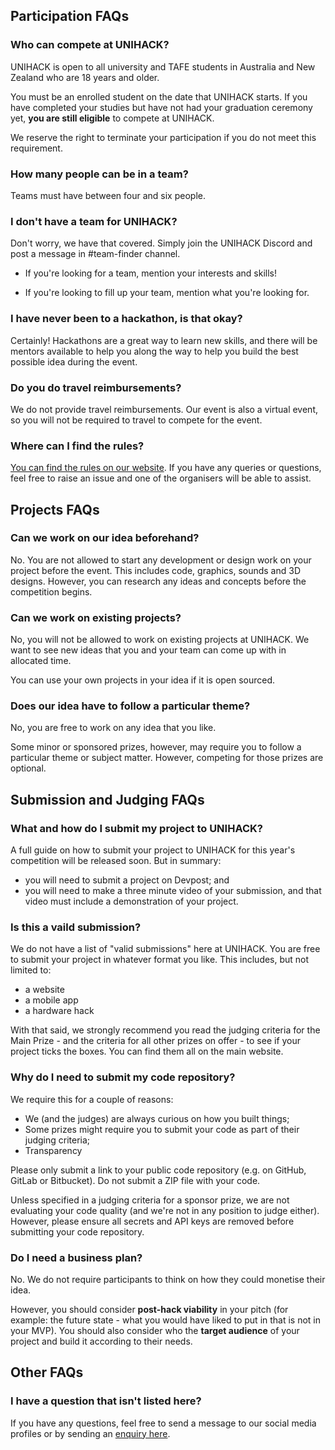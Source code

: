 ## Participation FAQs

### Who can compete at UNIHACK?

UNIHACK is open to all university and TAFE students in Australia and New Zealand
who are 18 years and older.

You must be an enrolled student on the date that UNIHACK starts. If you have
completed your studies but have not had your graduation ceremony yet,
**you are still eligible** to compete at UNIHACK.

We reserve the right to terminate your participation if you do not meet this
requirement.

### How many people can be in a team?

Teams must have between four and six people.

### I don't have a team for UNIHACK?

Don't worry, we have that covered. Simply join the UNIHACK Discord and post a
message in #team-finder channel.

- If you're looking for a team, mention your interests and skills!

- If you're looking to fill up your team, mention what you're looking for.

### I have never been to a hackathon, is that okay?

Certainly! Hackathons are a great way to learn new skills, and there will be
mentors available to help you along the way to help you build the best possible
idea during the event.

### Do you do travel reimbursements?

We do not provide travel reimbursements. Our event is also a virtual event, so you
will not be required to travel to compete for the event.

### Where can I find the rules?

[You can find the rules on our website][rules]. If you have any queries or questions,
feel free to raise an issue and one of the organisers will be able to assist.

## Projects FAQs

### Can we work on our idea beforehand?

No. You are not allowed to start any development or design work on your project
before the event. This includes code, graphics, sounds and 3D designs. However,
you can research any ideas and concepts before the competition begins.

### Can we work on existing projects?

No, you will not be allowed to work on existing projects at UNIHACK. We want to
see new ideas that you and your team can come up with in allocated time.

You can use your own projects in your idea if it is open sourced.

### Does our idea have to follow a particular theme?

No, you are free to work on any idea that you like.

Some minor or sponsored prizes, however, may require you to follow a particular
theme or subject matter. However, competing for those prizes are optional.

## Submission and Judging FAQs

### What and how do I submit my project to UNIHACK?

A full guide on how to submit your project to UNIHACK for this year's competition will be
released soon. But in summary:

- you will need to submit a project on Devpost; and
- you will need to make a three minute video of your submission, and that video must
  include a demonstration of your project.

### Is this a vaild submission?

We do not have a list of "valid submissions" here at UNIHACK. You are free to submit your
project in whatever format you like. This includes, but not limited to:

- a website
- a mobile app
- a hardware hack

With that said, we strongly recommend you read the judging criteria for the Main Prize -
and the criteria for all other prizes on offer - to see if your project ticks the boxes.
You can find them all on the main website.

### Why do I need to submit my code repository?

We require this for a couple of reasons:

- We (and the judges) are always curious on how you built things;
- Some prizes might require you to submit your code as part of their judging criteria;
- Transparency

Please only submit a link to your public code repository (e.g. on GitHub, GitLab or Bitbucket).
Do not submit a ZIP file with your code.

Unless specified in a judging criteria for a sponsor prize, we are not evaluating
your code quality (and we're not in any position to judge either). However, please ensure all secrets
and API keys are removed before submitting your code repository.

### Do I need a business plan?

No. We do not require participants to think on how they could monetise their idea.

However, you should consider **post-hack viability** in your pitch (for example: the future
state - what you would have liked to put in that is not in your MVP). You should also consider
who the **target audience** of your project and build it according to their needs.

## Other FAQs

### I have a question that isn't listed here?

If you have any questions, feel free to send a message to our social media profiles
or by sending an [enquiry here][contact].

[rules]: https://unihack.net/rules
[contact]: https://unihack.net/contact
